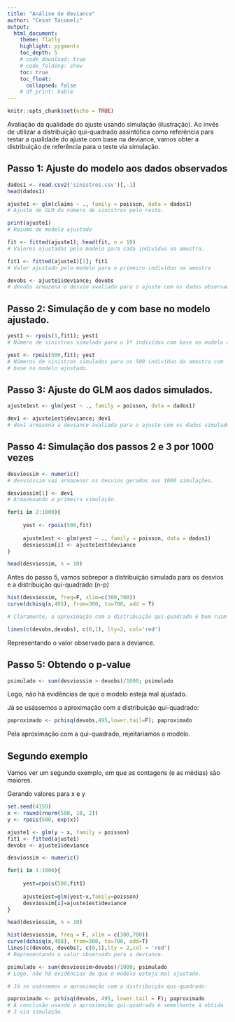 ```yaml
---
title: "Análise de deviance"
author: "Cesar Taconeli"
output:
  html_document:
    theme: flatly
    highlight: pygments
    toc_depth: 5
    # code_download: true
    # code_folding: show
    toc: true
    toc_float:
      collapsed: false
    # df_print: kable
---
```


```r
knitr::opts_chunk$set(echo = TRUE)
```

Avaliação da qualidade do ajuste usando simulação (ilustração).
Ao invés de utilizar a distribuição qui-quadrado assintótica como referência
para testar a qualidade do ajuste com base na deviance, vamos obter 
a distribuição de referência para o teste via simulação.

## Passo 1: Ajuste do modelo aos dados observados

```r
dados1 <- read.csv2('sinistros.csv')[,-1]
head(dados1)

ajuste1 <- glm(claims ~ ., family = poisson, data = dados1) 
# Ajuste do GLM do número de sinistros pelo resto.

print(ajuste1) 
# Resumo do modelo ajustado

fit <- fitted(ajuste1); head(fit, n = 10) 
# Valores ajustados pelo modelo para cada indivíduo na amostra.

fit1 <- fitted(ajuste1)[1]; fit1 
# Valor ajustado pelo modelo para o primeiro indivíduo na amostra

devobs <- ajuste1$deviance; devobs 
# devobs armazena o desvio avaliado para o ajuste com os dados observados.

```

## Passo 2: Simulação de y com base no modelo ajustado.

```r
yest1 <- rpois(1,fit1); yest1 
# Número de sinistros simulado para o 1º indivíduo com base no modelo ajustado. 

yest <- rpois(500,fit); yest 
# Números de sinistros simulados para os 500 indivíduo da amostra com 
# base no modelo ajustado.
```


## Passo 3: Ajuste do GLM aos dados simulados.

```r
ajuste1est <- glm(yest ~ ., family = poisson, data = dados1)

dev1 <- ajuste1est$deviance; dev1 
# dev1 armazena a deviance avaliada para o ajuste com os dados simulados
```


## Passo 4: Simulação dos passos 2 e 3 por 1000 vezes

```r
desviossim <- numeric() 
# desviossim vai armazenar os desvios gerados nas 1000 simulações.

desviossim[1] <- dev1 
# Armazenando a primeira simulação.

for(i in 2:1000){
     
     yest <- rpois(500,fit) 
     
     ajuste1est <- glm(yest ~ ., family = poisson, data = dados1)
     desviossim[i] <- ajuste1est$deviance 
}

head(desviossim, n = 10)
```


Antes do passo 5, vamos sobrepor a distribuição simulada para os desvios e
a distribuição qui-quadrado (n-p)

```r
hist(desviossim, freq=F, xlim=c(300,700))
curve(dchisq(x,495), from=300, to=700, add = T)

# Claramente, a aproximação com a distribuição qui-quadrado é bem ruim

lines(c(devobs,devobs), c(0,1), lty=2, col='red') 
```

Representando o valor observado para a deviance.

## Passo 5: Obtendo o p-value

```r
psimulado <- sum(desviossim > devobs)/1000; psimulado 
```

Logo, não há evidências de que o modelo esteja mal ajustado.

Já se usássemos a aproximação com a distribuição qui-quadrado:

```r
paproximado <- pchisq(devobs,495,lower.tail=F); paproximado 
```

Pela aproximação com a qui-quadrado, rejeitariamos o modelo.

## Segundo exemplo 

Vamos ver um segundo exemplo, em que as contagens (e as médias) são maiores.

Gerando valores para x e y

```r
set.seed(4159)
x <- round(rnorm(500, 10, 2))
y <- rpois(500, exp(x))

ajuste1 <- glm(y ~ x, family = poisson)
fit1 <- fitted(ajuste1)
devobs <- ajuste1$deviance

desviossim <- numeric()

for(i in 1:1000){
     
     yest=rpois(500,fit1) 
     
     ajuste1est=glm(yest~x,family=poisson)
     desviossim[i]=ajuste1est$deviance 
}

head(desviossim, n = 10)

hist(desviossim, freq = F, xlim = c(300,700))
curve(dchisq(x,498), from=300, to=700, add=T)
lines(c(devobs, devobs), c(0,1),lty = 2,col = 'red') 
# Representando o valor observado para a deviance.

psimulado <- sum(desviossim>devobs)/1000; psimulado 
# Logo, não há evidências de que o modelo esteja mal ajustado.

# Já se usássemos a aproximação com a distribuição qui-quadrado:

paproximado <- pchisq(devobs, 495, lower.tail = F); paproximado 
# A conclusão usando a aproximação qui-quadrado é semelhante à obtida 
# 3 via simulação.
```


